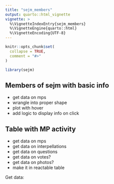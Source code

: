 ```yaml
---
title: "sejm_members"
output: quarto::html_vignette
vignette: >
  %\VignetteIndexEntry{sejm_members}
  %\VignetteEngine{quarto::html}
  %\VignetteEncoding{UTF-8}
---
```


```r
knitr::opts_chunk$set(
  collapse = TRUE,
  comment = "#>"
)
```

```r
library(sejm)
```


## Members of sejm with basic info

- get data on mps
- wrangle into proper shape
- plot with hover
- add logic to display info on click

## Table with MP activity

- get data on mps
- get data on interpellations
- get data on questions
- get data on votes?
- get data on photos?
- make it in reactable table

Get data:
```r

```